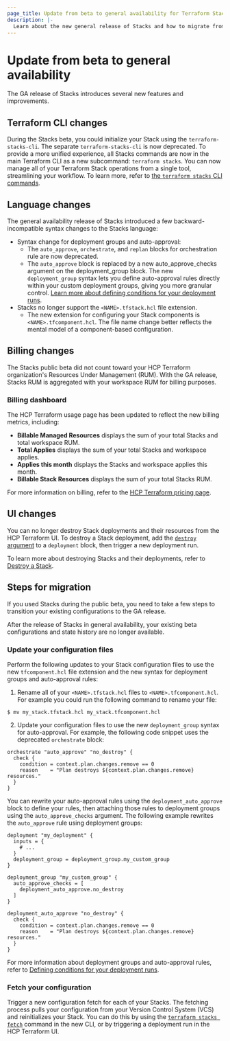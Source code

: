 ```yaml
---
page_title: Update from beta to general availability for Terraform Stacks
description: |-
  Learn about the new general release of Stacks and how to migrate from the beta to the general release.
---
```


# Update from beta to general availability

The GA release of Stacks introduces several new features and improvements.

## Terraform CLI changes

During the Stacks beta, you could initialize your Stack using the `terraform-stacks-cli`. The separate `terraform-stacks-cli` is now deprecated. To provide a more unified experience, all Stacks commands are now in the main Terraform CLI as a new subcommand: `terraform stacks`. You can now manage all of your Terraform Stack operations from a single tool, streamlining your workflow. To learn more, refer to [the `terraform stacks` CLI commands](/terraform/cli/commands/stacks).

## Language changes

The general availability release of Stacks introduced a few backward-incompatible syntax changes to the Stacks language:

- Syntax change for deployment groups and auto-approval:
  - The `auto_approve`, `orchestrate`, and `replan` blocks for orchestration rule are now deprecated.
  - The `auto_approve` block is replaced by a new auto_approve_checks argument on the deployment_group block. The new `deployment_group` syntax lets you define auto-approval rules directly within your custom deployment groups, giving you more granular control. [Learn more about defining conditions for your deployment runs](/terraform/language/stacks/deploy/conditions).
- Stacks no longer support the `<NAME>.tfstack.hcl` file extension.
  - The new extension for configuring your Stack components is `<NAME>.tfcomponent.hcl`. The file name change better reflects the mental model of a component-based configuration.

## Billing changes

The Stacks public beta did not count toward your HCP Terraform organization's Resources Under Management (RUM). With the GA release, Stacks RUM is aggregated with your workspace RUM for billing purposes.

### Billing dashboard

The HCP Terraform usage page has been updated to reflect the new billing metrics, including:

- **Billable Managed Resources** displays the sum of your total Stacks and total workspace RUM.
- **Total Applies** displays the sum of your total Stacks and workspace applies.
- **Applies this month** displays the Stacks and workspace applies this month.
- **Billable Stack Resources** displays the sum of your total Stacks RUM.

For more information on billing, refer to the [HCP Terraform pricing page](https://www.hashicorp.com/en/pricing).


## UI changes

You can no longer destroy Stack deployments and their resources from the HCP Terraform UI. To destroy a Stack deployment, add the [`destroy` argument](/terraform/language/block/stack/tfdeploy/deployment#destroy) to a `deployment` block, then trigger a new deployment run.

To learn more about destroying Stacks and their deployments, refer to [Destroy a Stack](/terraform/cloud-docs/stacks/destroy).

## Steps for migration

If you used Stacks during the public beta, you need to take a few steps to transition your existing configurations to the GA release.

<Note>

After the release of Stacks in general availability, your existing beta configurations and state history are no longer available.

</Note>

### Update your configuration files

Perform the following updates to your Stack configuration files to use the new `tfcomponent.hcl` file extension and the new syntax for deployment groups and auto-approval rules:

1. Rename all of your `<NAME>.tfstack.hcl` files to `<NAME>.tfcomponent.hcl`. For example you could run the following command to rename your file:

<CodeBlockConfig>

```shell-session
$ mv my_stack.tfstack.hcl my_stack.tfcomponent.hcl
```

</CodeBlockConfig>

2. Update your configuration files to use the new `deployment_group` syntax for auto-approval. For example, the following code snippet uses the deprecated `orchestrate` block:

<CodeBlockConfig>

```hcl
orchestrate "auto_approve" "no_destroy" {
  check {
    condition = context.plan.changes.remove == 0
    reason    = "Plan destroys ${context.plan.changes.remove} resources."
  }
}
```

</CodeBlockConfig>

You can rewrite your auto-approval rules using the `deployment_auto_approve` block to define your rules, then attaching those rules to deployment groups using the `auto_approve_checks` argument. The following example rewrites the `auto_approve` rule using deployment groups:

<CodeBlockConfig filename="deployments.tfdeploy.hcl">

```hcl
deployment "my_deployment" {
  inputs = {
    # ...
  }
  deployment_group = deployment_group.my_custom_group
}

deployment_group "my_custom_group" {
  auto_approve_checks = [
    deployment_auto_approve.no_destroy
  ]
}

deployment_auto_approve "no_destroy" {
  check {
    condition = context.plan.changes.remove == 0
    reason    = "Plan destroys ${context.plan.changes.remove} resources."
  }
}
```

</CodeBlockConfig>

For more information about deployment groups and auto-approval rules, refer to [Defining conditions for your deployment runs](/terraform/language/stacks/deploy/conditions).

### Fetch your configuration

Trigger a new configuration fetch for each of your Stacks. The fetching process pulls your configuration from your Version Control System (VCS) and reinitializes your Stack. You can do this by using the [`terraform stacks fetch`](/terraform/cli/commands/stacks/configuration/fetch) command in the new CLI, or by triggering a deployment run in the HCP Terraform UI.
